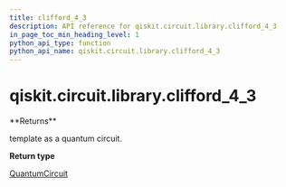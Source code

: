 ```yaml
---
title: clifford_4_3
description: API reference for qiskit.circuit.library.clifford_4_3
in_page_toc_min_heading_level: 1
python_api_type: function
python_api_name: qiskit.circuit.library.clifford_4_3
---
```


# qiskit.circuit.library.clifford\_4\_3

<Function id="qiskit.circuit.library.clifford_4_3" name="clifford_4_3" isDedicatedPage={true} github="https://github.com/qiskit/qiskit/tree/stable/0.23/qiskit/circuit/library/templates/clifford/clifford_4_3.py" signature="clifford_4_3()">
  **Returns**

  template as a quantum circuit.

  **Return type**

  [QuantumCircuit](qiskit.circuit.QuantumCircuit "qiskit.circuit.QuantumCircuit")
</Function>

